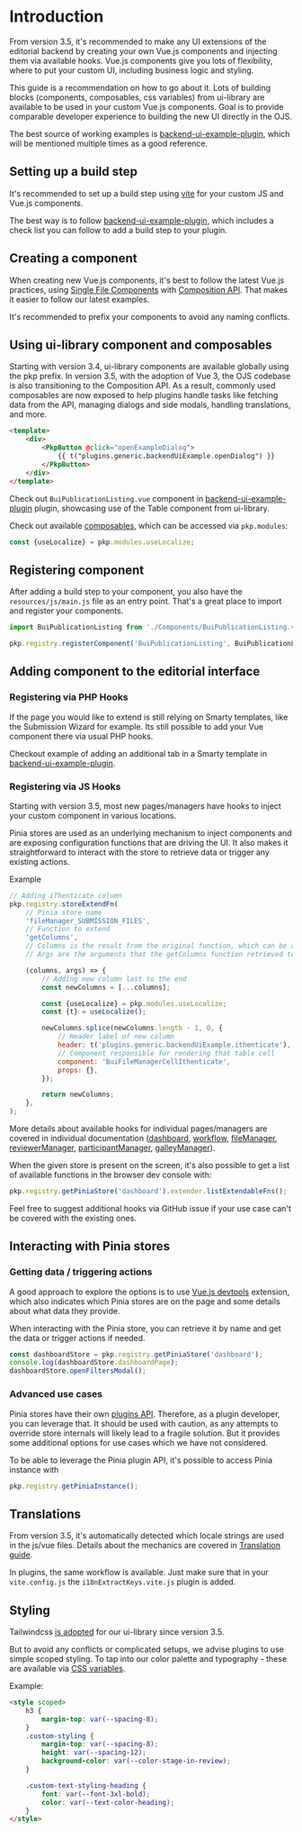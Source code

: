 
<Meta title="Guide/Plugins" />

# Introduction

From version 3.5, it's recommended to make any UI extensions of the editorial backend by creating your own Vue.js components and injecting them via available hooks. Vue.js components give you lots of flexibility, where to put your custom UI, including business logic and styling.

This guide is a recommendation on how to go about it. Lots of building blocks (components, composables, css variables) from ui-library are available to be used in your custom Vue.js components. Goal is to provide comparable developer experience to building the new UI directly in the OJS.

The best source of working examples is [backend-ui-example-plugin](https://github.com/jardakotesovec/backend-ui-example-plugin?), which will be mentioned multiple times as a good reference.

## Setting up a build step

It's recommended to set up a build step using [vite](https://vite.dev) for your custom JS and Vue.js components.

The best way is to follow [backend-ui-example-plugin](https://github.com/jardakotesovec/backend-ui-example-plugin?tab=readme-ov-file#check-list-to-set-up-build-step-in-your-plugin), which includes a check list you can follow to add a build step to your plugin.

## Creating a component

When creating new Vue.js components, it's best to follow the latest Vue.js practices, using [Single File Components](https://vuejs.org/guide/introduction.html#single-file-components) with [Composition API](https://vuejs.org/guide/introduction.html#composition-api). That makes it easier to follow our latest examples.

It's recommended to prefix your components to avoid any naming conflicts.

## Using ui-library component and composables

Starting with version 3.4, ui-library components are available globally using the pkp prefix. In version 3.5, with the adoption of Vue 3, the OJS codebase is also transitioning to the Composition API. As a result, commonly used composables are now exposed to help plugins handle tasks like fetching data from the API, managing dialogs and side modals, handling translations, and more.

```html
<template>
	<div>
		<PkpButton @click="openExampleDialog">
			{{ t("plugins.generic.backendUiExample.openDialog") }}
		</PkpButton>
	</div>
</template>
```

Check out `BuiPublicationListing.vue` component in [backend-ui-example-plugin](https://github.com/jardakotesovec/backend-ui-example-plugin) plugin, showcasing use of the Table component from ui-library.

Check out available [composables](../?path=/docs/composables-usefetch--docs), which can be accessed via `pkp.modules`:

```js
const {useLocalize} = pkp.modules.useLocalize;
```

## Registering component

After adding a build step to your component, you also have the `resources/js/main.js` file as an entry point. That's a great place to import and register your components.

```js
import BuiPublicationListing from './Components/BuiPublicationListing.vue';

pkp.registry.registerComponent('BuiPublicationListing', BuiPublicationListing);
```

## Adding component to the editorial interface

### Registering via PHP Hooks

If the page you would like to extend is still relying on Smarty templates, like the Submission Wizard for example. Its still possible to add your Vue component there via usual PHP hooks.

Checkout example of adding an additional tab in a Smarty template in [backend-ui-example-plugin](https://github.com/jardakotesovec/backend-ui-example-plugin).

### Registering via JS Hooks

Starting with version 3.5, most new pages/managers have hooks to inject your custom component in various locations.

Pinia stores are used as an underlying mechanism to inject components and are exposing configuration functions that are driving the UI. It also makes it straightforward to interact with the store to retrieve data or trigger any existing actions.

Example

```js
// Adding iThenticate column
pkp.registry.storeExtendFn(
	// Pinia store name
	'fileManager_SUBMISSION_FILES',
	// Function to extend
	'getColumns',
	// Columns is the result from the original function, which can be adjusted
	// Args are the arguments that the getColumns function retrieved to calculate the columns

	(columns, args) => {
		// Adding new column last to the end
		const newColumns = [...columns];

		const {useLocalize} = pkp.modules.useLocalize;
		const {t} = useLocalize();

		newColumns.splice(newColumns.length - 1, 0, {
			// Header label of new column
			header: t('plugins.generic.backendUiExample.ithenticate'),
			// Component responsible for rendering that table cell
			component: 'BuiFileManagerCellIthenticate',
			props: {},
		});

		return newColumns;
	},
);
```

More details about available hooks for individual pages/managers are covered in individual documentation ([dashboard](../?path=/docs/pages-dashboard--docs), [workflow](../?path=/docs/pages-workflow--docs), [fileManager](../?path=/docs/managers-filemanager--docs), [reviewerManager](../?path=/docs/managers-reviewermanager--docs), [participantManager](../?path=/docs/managers-participantmanager--docs), [galleyManager](../?path=/docs/managers-galleymanager--docs)).

When the given store is present on the screen, it's also possible to get a list of available functions in the browser dev console with:

```js
pkp.registry.getPiniaStore('dashboard').extender.listExtendableFns();
```

Feel free to suggest additional hooks via GitHub issue if your use case can't be covered with the existing ones.

## Interacting with Pinia stores

### Getting data / triggering actions

A good approach to explore the options is to use [Vue.js devtools](https://chromewebstore.google.com/detail/vuejs-devtools/nhdogjmejiglipccpnnnanhbledajbpd?hl=en&pli=1) extension, which also indicates which Pinia stores are on the page and some details about what data they provide.

When interacting with the Pinia store, you can retrieve it by name and get the data or trigger actions if needed.

```js
const dashboardStore = pkp.registry.getPiniaStore('dashboard');
console.log(dashboardStore.dashboardPage);
dashboardStore.openFiltersModal();
```

### Advanced use cases

Pinia stores have their own [plugins API](https://pinia.vuejs.org/core-concepts/plugins.html). Therefore, as a plugin developer, you can leverage that. It should be used with caution, as any attempts to override store internals will likely lead to a fragile solution. But it provides some additional options for use cases which we have not considered.

To be able to leverage the Pinia plugin API, it's possible to access Pinia instance with

```js
pkp.registry.getPiniaInstance();
```

## Translations

From version 3.5, it's automatically detected which locale strings are used in the js/vue files. Details about the mechanics are covered in [Translation guide](../?path=/docs/guide-translation--docs).

In plugins, the same workflow is available. Just make sure that in your `vite.config.js` the `i18nExtractKeys.vite.js` plugin is added.

## Styling

Tailwindcss [is adopted](..?path=/docs/guide-style-introduction--docs) for our ui-library since version 3.5.

But to avoid any conflicts or complicated setups, we advise plugins to use simple scoped styling. To tap into our color palette and typography - these are available via [CSS variables](..?path=/docs/guide-style-css-variables--docs).

Example:

```html
<style scoped>
	h3 {
		margin-top: var(--spacing-8);
	}
	.custom-styling {
		margin-top: var(--spacing-8);
		height: var(--spacing-12);
		background-color: var(--color-stage-in-review);
	}

	.custom-text-styling-heading {
		font: var(--font-3xl-bold);
		color: var(--text-color-heading);
	}
</style>
```
